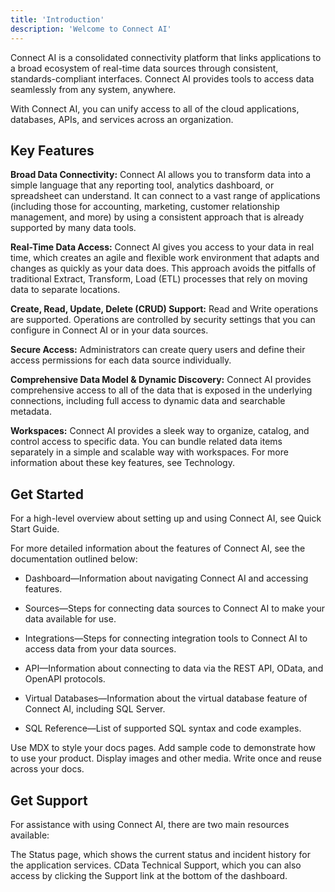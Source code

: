 ```yaml
---
title: 'Introduction'
description: 'Welcome to Connect AI'
---
```


Connect AI is a consolidated connectivity platform that links applications to a broad ecosystem of real-time data sources through consistent, standards-compliant interfaces. Connect AI provides tools to access data seamlessly from any system, anywhere.

With Connect AI, you can unify access to all of the cloud applications, databases, APIs, and services across an organization.

## Key Features

**Broad Data Connectivity:** Connect AI allows you to transform data into a simple language that any reporting tool, analytics dashboard, or spreadsheet can understand. It can connect to a vast range of applications (including those for accounting, marketing, customer relationship management, and more) by using a consistent approach that is already supported by many data tools.

**Real-Time Data Access:** Connect AI gives you access to your data in real time, which creates an agile and flexible work environment that adapts and changes as quickly as your data does. This approach avoids the pitfalls of traditional Extract, Transform, Load (ETL) processes that rely on moving data to separate locations.

**Create, Read, Update, Delete (CRUD) Support:** Read and Write operations are supported. Operations are controlled by security settings that you can configure in Connect AI or in your data sources.

**Secure Access:** Administrators can create query users and define their access permissions for each data source individually.

**Comprehensive Data Model & Dynamic Discovery:** Connect AI provides comprehensive access to all of the data that is exposed in the underlying connections, including full access to dynamic data and searchable metadata.

**Workspaces:** Connect AI provides a sleek way to organize, catalog, and control access to specific data. You can bundle related data items separately in a simple and scalable way with workspaces.
For more information about these key features, see Technology.

## Get Started
For a high-level overview about setting up and using Connect AI, see Quick Start Guide.

For more detailed information about the features of Connect AI, see the documentation outlined below:

- Dashboard—Information about navigating Connect AI and accessing features.

- Sources—Steps for connecting data sources to Connect AI to make your data available for use.

- Integrations—Steps for connecting integration tools to Connect AI to access data from your data sources.

- API—Information about connecting to data via the REST API, OData, and OpenAPI protocols.

- Virtual Databases—Information about the virtual database feature of Connect AI, including SQL Server.

- SQL Reference—List of supported SQL syntax and code examples.

<Columns cols={2}>
  <Card
    title="Write with MDX"
    icon="pen-fancy"
    href="/essentials/markdown"
  >
    Use MDX to style your docs pages.
  </Card>
  <Card
    title="Code samples"
    icon="code"
    href="/essentials/code"
  >
    Add sample code to demonstrate how to use your product.
  </Card>
  <Card
    title="Images"
    icon="image"
    href="/essentials/images"
  >
    Display images and other media.
  </Card>
  <Card
    title="Reusable snippets"
    icon="recycle"
    href="/essentials/reusable-snippets"
  >
    Write once and reuse across your docs.
  </Card>
</Columns>

## Get Support
For assistance with using Connect AI, there are two main resources available:

The Status page, which shows the current status and incident history for the application services.
CData Technical Support, which you can also access by clicking the Support link at the bottom of the dashboard.